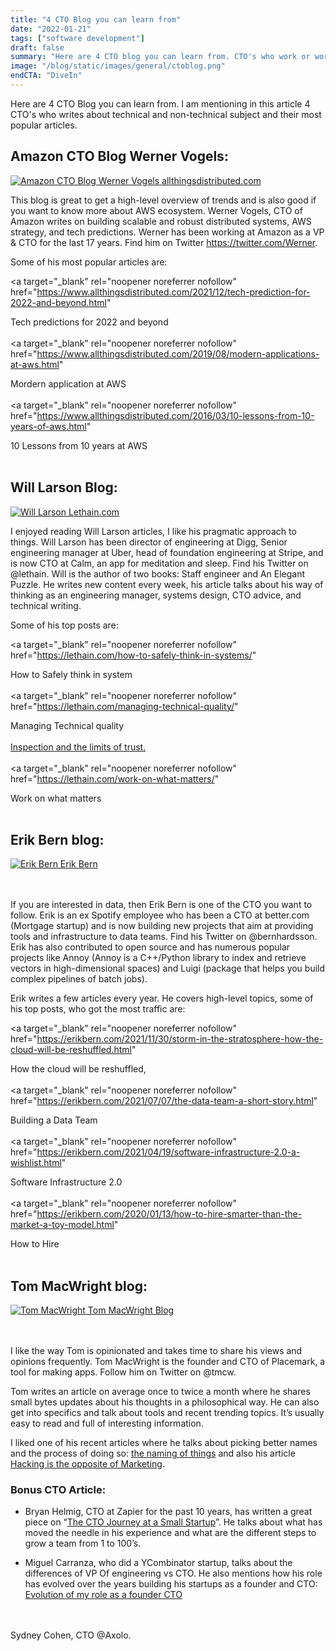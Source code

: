```yaml
---
title: "4 CTO Blog you can learn from"
date: "2022-01-21"
tags: ["software development"]
draft: false
summary: "Here are 4 CTO blog you can learn from. CTO's who work or worked for Amazon, Spotify, Uber, Zapier, and more..."
image: "/blog/static/images/general/ctoblog.png"
endCTA: "DiveIn"
---
```


Here are 4 CTO Blog you can learn from. I am mentioning in this article 4 CTO's who writes about technical and non-technical subject and their most popular articles.

## Amazon CTO Blog Werner Vogels:

<a target="_blank" rel="noopener noreferrer nofollow" href="https://www.allthingsdistributed.com/">
  <div
    style={{
      display: "flex",
      justifyContent: "center",
      alignItems: "center",
      flexDirection: "column",
    }}
  >
    <img
      src="/blog/static/images/cto/WernerVogelsAWS.jpeg"
      alt="Amazon CTO Blog Werner Vogels"
      style={{ width: "450px" }}
    />
    allthingsdistributed.com
  </div>
</a>

This blog is great to get a high-level overview of trends and is also good if you want to know more about AWS ecosystem.
Werner Vogels, CTO of Amazon writes on building scalable and robust distributed systems, AWS strategy, and tech predictions. Werner has been working at Amazon as a VP & CTO for the last 17 years. Find him on Twitter https://twitter.com/Werner.

Some of his most popular articles are:

<a
  target="_blank"
  rel="noopener noreferrer nofollow"
  href="https://www.allthingsdistributed.com/2021/12/tech-prediction-for-2022-and-beyond.html"
>
  Tech predictions for 2022 and beyond
</a>
<br></br>
<a
  target="_blank"
  rel="noopener noreferrer nofollow"
  href="https://www.allthingsdistributed.com/2019/08/modern-applications-at-aws.html"
>
  Mordern application at AWS
</a>
<br></br>
<a
  target="_blank"
  rel="noopener noreferrer nofollow"
  href="https://www.allthingsdistributed.com/2016/03/10-lessons-from-10-years-of-aws.html"
>
  10 Lessons from 10 years at AWS
</a>
<br></br>

## Will Larson Blog:

<a target="_blank" rel="noopener noreferrer nofollow" href="https://lethain.com/">
  <div
    style={{
      display: "flex",
      justifyContent: "center",
      alignItems: "center",
      flexDirection: "column",
    }}
  >
    <img
      src="/blog/static/images/cto/WillLarsonBlog.jpeg"
      alt="Will Larson"
      style={{ width: "350px" }}
    />
    Lethain.com
  </div>
</a>

I enjoyed reading Will Larson articles, I like his pragmatic approach to things.
Will Larson has been director of engineering at Digg, Senior engineering manager at Uber, head of foundation engineering at Stripe, and is now CTO at Calm, an app for meditation and sleep. Find his Twitter on @lethain. Will is the author of two books: Staff engineer and An Elegant Puzzle. He writes new content every week, his article talks about his way of thinking as an engineering manager, systems design, CTO advice, and technical writing.

Some of his top posts are:

<a
  target="_blank"
  rel="noopener noreferrer nofollow"
  href="https://lethain.com/how-to-safely-think-in-systems/"
>
  How to Safely think in system
</a>
<br></br>
<a
  target="_blank"
  rel="noopener noreferrer nofollow"
  href="https://lethain.com/managing-technical-quality/"
>
  Managing Technical quality
</a>
<br></br>
<a target="_blank" rel="noopener noreferrer nofollow" href="https://lethain.com/inspection/">
  Inspection and the limits of trust.
</a>
<br></br>
<a
  target="_blank"
  rel="noopener noreferrer nofollow"
  href="https://lethain.com/work-on-what-matters/"
>
  Work on what matters
</a>
<br></br>

## Erik Bern blog:

<a target="_blank" rel="noopener noreferrer nofollow" href="https://erikbern.com/">
  <div
    style={{
      display: "flex",
      justifyContent: "center",
      alignItems: "center",
      flexDirection: "column",
    }}
  >
    <img
      src="/blog/static/images/cto/ErikBernhardsson.jpeg"
      alt="Erik Bern"
      style={{ width: "350px" }}
    />
    Erik Bern
  </div>
</a>
<br></br>

If you are interested in data, then Erik Bern is one of the CTO you want to follow.
Erik is an ex Spotify employee who has been a CTO at better.com (Mortgage startup) and is now building new projects that aim at providing tools and infrastructure to data teams. Find his Twitter on @bernhardsson. Erik has also contributed to open source and has numerous popular projects like Annoy (Annoy is a C++/Python library to index and retrieve vectors in high-dimensional spaces) and Luigi (package that helps you build complex pipelines of batch jobs).

Erik writes a few articles every year. He covers high-level topics, some of his top posts, who got the most traffic are:

<a
  target="_blank"
  rel="noopener noreferrer nofollow"
  href="https://erikbern.com/2021/11/30/storm-in-the-stratosphere-how-the-cloud-will-be-reshuffled.html"
>
  How the cloud will be reshuffled,
</a>
<br></br>
<a
  target="_blank"
  rel="noopener noreferrer nofollow"
  href="https://erikbern.com/2021/07/07/the-data-team-a-short-story.html"
>
  Building a Data Team
</a>
<br></br>
<a
  target="_blank"
  rel="noopener noreferrer nofollow"
  href="https://erikbern.com/2021/04/19/software-infrastructure-2.0-a-wishlist.html"
>
  Software Infrastructure 2.0
</a>
<br></br>
<a
  target="_blank"
  rel="noopener noreferrer nofollow"
  href="https://erikbern.com/2020/01/13/how-to-hire-smarter-than-the-market-a-toy-model.html"
>
  How to Hire
</a>
<br></br>

## Tom MacWright blog:

<a target="_blank" rel="noopener noreferrer nofollow" href="https://macwright.com/">
  <div
    style={{
      display: "flex",
      justifyContent: "center",
      alignItems: "center",
      flexDirection: "column",
    }}
  >
    <img
      src="/blog/static/images/cto/TomMacWright.jpeg"
      alt="Tom MacWright"
      style={{ width: "350px" }}
    />
    Tom MacWright Blog
  </div>
</a>

<br></br>I like the way Tom is opinionated and takes time to share his views and opinions frequently.
Tom MacWright is the founder and CTO of Placemark, a tool for making apps. Follow him on Twitter on @tmcw.

Tom writes an article on average once to twice a month where he shares small bytes updates about his thoughts in a philosophical way. He can also get into specifics and talk about tools and recent trending topics. It’s usually easy to read and full of interesting information.

I liked one of his recent articles where he talks about picking better names and the process of doing so: <a target="_blank" rel="noopener noreferrer nofollow" href="https://macwright.com/2021/02/17/the-naming-of-things.html">the naming of things</a>
and also his article <a target="_blank" rel="noopener noreferrer nofollow" href="https://macwright.com/2021/07/24/hacking-is-the-opposite-of-marketing.html">Hacking is the opposite of Marketing</a>.

### Bonus CTO Article:

- Bryan Helmig, CTO at Zapier for the past 10 years, has written a great piece on “<a target="_blank" rel="noopener noreferrer nofollow" href="https://zapier.com/engineering/startup-cto/">The CTO Journey at a Small Startup</a>”. He talks about what has moved the needle in his experience and what are the different steps to grow a team from 1 to 100’s.

- Miguel Carranza, who did a YCombinator startup, talks about the differences of VP Of engineering vs CTO. He also mentions how his role has evolved over the years building his startups as a founder and CTO: <a target="_blank" rel="noopener noreferrer nofollow" href="https://miguelcarranza.es/cto">Evolution of my role as a founder CTO</a>

<br></br>
Sydney Cohen, CTO @Axolo.
<br></br>
<br></br>
